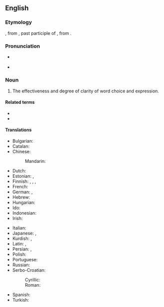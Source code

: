 ==English==

===Etymology===
{{PIE root|en|deyḱ}}
{{bor|en|la|dictio|dictiō, dictiōnis}}, from {{m|la|dictus}}, past participle of {{m|la|dicere||to speak}}, from {{der|en|ine-pro|*deyḱ-||to show, point out}}.

===Pronunciation===
* {{a|UK}} {{IPA|/ˈdɪkʃən/|lang=en}}
* {{audio|en-us-diction.ogg|Audio (US)|lang=en}}
*: {{rhymes|ɪkʃən|lang=en}}

===Noun===
{{en-noun|~}}

# The effectiveness and degree of clarity of word choice and expression.

====Related terms====
* {{l|en|dictate}}
* {{l|en|dictionary}}

====Translations====
{{trans-top|clarity of word choice}}
* Bulgarian: {{t+|bg|дикция|f|tr=díkcija|sc=Cyrl}}
* Catalan: {{t|ca|dicció|f}}
* Chinese:
*: Mandarin: {{t+|cmn|吐字|tr=tǔzì|sc=Hani}}
* Dutch: {{t+|nl|dictie|f}}
* Estonian: {{t|et|väljendusviis}}, {{t|et|sõnastus}}
* Finnish: {{t|fi|sananvalinta}}, {{t|fi|lausuntatapa}}, {{t|fi|kirjoitustapa}}, {{t+|fi|diktio}}
* French: {{t+|fr|diction|f}}
* German: {{t+|de|Ausdrucksweise|f}}, {{t+|de|Diktion|f}}
* Hebrew: {{t|he|דיקציה|f|tr=diqtzia|sc=Hebr}}
* Hungarian: {{t+|hu|előadásmód}}
* Ido: {{t+|io|diciono}}
* Indonesian: {{t+|id|diksi}}
* Irish: {{t|ga|briathraíocht|f}}
{{trans-mid}}
* Italian: {{t+|it|dizione|f}}
* Japanese: {{t|ja|言い回し|tr=いいまわし, iimawashi|sc=Jpan}}, {{t|ja|ディクション|tr=dikushon|sc=Jpan}}
* Kurdish: {{t+|ku|gotin|f|sc=ku-Arab}}, {{t+|ku|derbirîn|sc=ku-Arab}}
* Latin: {{t|la|dictio}}, {{t|la|eloquium}}
* Persian: {{t|fa|گویه|tr=guye|sc=fa-Arab}}, {{t+|fa|بیان|tr=bayân|sc=fa-Arab}}
* Polish: {{t+|pl|dykcja|f}}
* Portuguese: {{t+|pt|dicção|f}}
* Russian: {{t+|ru|ди́кция|f}}
* Serbo-Croatian:
*: Cyrillic: {{t|sh|дѝкција|f}}
*: Roman: {{t+|sh|dìkcija|f}}
* Spanish: {{t+|es|dicción|f}}
* Turkish: {{t|tr|söyleyim}}
{{trans-bottom}}